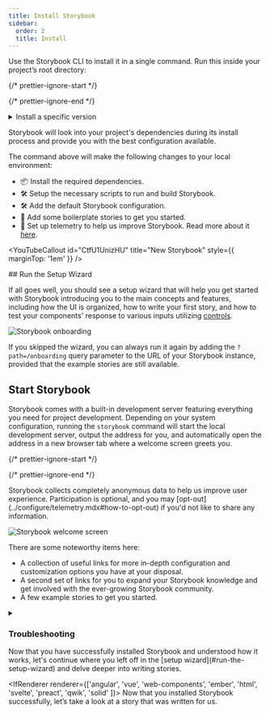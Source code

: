 ```yaml
---
title: Install Storybook
sidebar:
  order: 2
  title: Install
---
```


Use the Storybook CLI to install it in a single command. Run this inside your project’s root directory:

{/* prettier-ignore-start */}

<CodeSnippets path="init-command.md" />

{/* prettier-ignore-end */}

<details id="custom-storybook-version">
  <summary>Install a specific version</summary>

  The `init` command will use whichever version you specify. For example:

  * `storybook@latest init` will initialize the latest version
  * `storybook@7.6.10 init` will initialize `7.6.10`
  * `storybook@7 init` will initialize the newest `7.x.x` version
</details>

Storybook will look into your project's dependencies during its install process and provide you with the best configuration available.

The command above will make the following changes to your local environment:

* 📦 Install the required dependencies.
* 🛠 Setup the necessary scripts to run and build Storybook.
* 🛠 Add the default Storybook configuration.
* 📝 Add some boilerplate stories to get you started.
* 📡 Set up telemetry to help us improve Storybook. Read more about it [here](../configure/telemetry.mdx).

<YouTubeCallout id="CtfU1UnizHU" title="New Storybook" style={{ marginTop: '1em' }} />

<IfRenderer renderer="react">
  ## Run the Setup Wizard

  If all goes well, you should see a setup wizard that will help you get started with Storybook introducing you to the main concepts and features, including how the UI is organized, how to write your first story, and how to test your components' response to various inputs utilizing [controls](../essentials/controls.mdx).

  ![Storybook onboarding](../_assets/get-started/example-onboarding-wizard.png)

  If you skipped the wizard, you can always run it again by adding the `?path=/onboarding` query parameter to the URL of your Storybook instance, provided that the example stories are still available.
</IfRenderer>

## Start Storybook

Storybook comes with a built-in development server featuring everything you need for project development. Depending on your system configuration, running the `storybook` command will start the local development server, output the address for you, and automatically open the address in a new browser tab where a welcome screen greets you.

{/* prettier-ignore-start */}

<CodeSnippets path="storybook-run-dev.md" />

{/* prettier-ignore-end */}

<Callout variant="info">
  Storybook collects completely anonymous data to help us improve user experience. Participation is optional, and you may [opt-out](../configure/telemetry.mdx#how-to-opt-out) if you'd not like to share any information.
</Callout>

![Storybook welcome screen](../_assets/get-started/example-welcome.png)

There are some noteworthy items here:

* A collection of useful links for more in-depth configuration and customization options you have at your disposal.
* A second set of links for you to expand your Storybook knowledge and get involved with the ever-growing Storybook community.
* A few example stories to get you started.

<details>
  <summary><h3 id="troubleshooting">Troubleshooting</h3></summary>
  #### Run Storybook with other package managers

  The Storybook CLI includes support for the industry's popular package managers (e.g., [Yarn](https://yarnpkg.com/), [npm](https://www.npmjs.com/), and [pnpm](https://pnpm.io/)) automatically detecting the one you are using when you initialize Storybook. However, if you want to use a specific package manager as the default, add the `--package-manager` flag to the installation command. For example:

  {/* prettier-ignore-start */}

  <CodeSnippets path="init-command-custom-package-manager.md" />

  {/* prettier-ignore-end */}

  #### The CLI doesn't detect my framework

  If you're working with a custom environment setup or need to set up Storybook manually, you can use the `--type` flag to specify the framework you need to use. Listed below are the supported frameworks and examples of how to use them:

  | Framework      | Type             |
  | -------------- | ---------------- |
  | Angular        | `angular`        |
  | Ember          | `ember`          |
  | HTML           | `html`           |
  | Next.js        | `nextjs`         |
  | Preact         | `preact`         |
  | Qwik           | `qwik`           |
  | React          | `react`          |
  | Server         | `server`         |
  | Solid          | `solid`          |
  | Svelte         | `svelte`         |
  | Vue 3          | `vue3`           |
  | Web Components | `web_components` |

  {/* prettier-ignore-start */}

  <CodeSnippets path="init-command-manual-framework.md" />

  {/* prettier-ignore-end */}

  #### Yarn Plug'n'Play (PnP) support with Storybook

  If you've enabled Storybook in a project running on a new version of Yarn with [Plug'n'Play](https://yarnpkg.com/features/pnp) (PnP) enabled, you may notice that it will generate `node_modules` with some additional files and folders. This is a known constraint as Storybook relies on some directories (e.g., `.cache`) to store cache files and other data to improve performance and faster builds. You can safely ignore these files and folders, adjusting your `.gitignore` file to exclude them from the version control you're using.

  #### Run Storybook with Webpack 4

  If you previously installed Storybook in a project that uses Webpack 4, it will no longer work. This is because Storybook now uses Webpack 5 by default. To solve this issue, we recommend you upgrade your project to Webpack 5 and then run the following command to migrate your project to the latest version of Storybook:

  {/* prettier-ignore-start */}

  <CodeSnippets path="storybook-automigrate.md" />

  {/* prettier-ignore-end */}

  <If notRenderer="angular">

    #### Storybook doesn't work with an empty directory

    By default, Storybook is configured to detect whether you're initializing it on an empty directory or an existing project. However, if you attempt to initialize Storybook, select a Vite-based framework (e.g., [React](./frameworks/react-vite.mdx)) in a directory that only contains a `package.json` file, you may run into issues with [Yarn Modern](https://yarnpkg.com/getting-started). This is due to how Yarn handles peer dependencies and how Storybook is set up to work with Vite-based frameworks, as it requires the [Vite](https://vitejs.dev/) package to be installed. To solve this issue, you must install Vite manually and initialize Storybook.
    
  </If>
  
  <IfRenderer renderer="angular">
    #### Storybook doesn't work with my Angular project using the Angular CLI

    Out of the box, adding Storybook to an Angular project using the Angular CLI requires you to run the installation command from the root of the project or, if you're working with a monorepo environment, from the directory where the Angular configuration file (i.e., `angular.json`) is located as it will be used to set up the builder configuration necessary to run Storybook. However, if you need, you can extend the builder configuration to customize Storybook's behavior. To learn more about the available options, see the [Angular framework documentation](./frameworks/angular.mdx#how-do-i-configure-angulars-builder-for-storybook).
  </IfRenderer>

  <IfRenderer renderer="ember">
    #### The CLI doesn't support my Ember version

    The Ember framework relies on an auxiliary package named [`@storybook/ember-cli-storybook`](https://www.npmjs.com/package/@storybook/ember-cli-storybook) to help you set up Storybook in your project. During the installation process you might run into the following warning message in your terminal:

    ```shell
    The ember generate entity-name command requires an entity name to be specified.
    For more details, use ember help.
    ```

    It may be the case that you're using an outdated version of the package and you need to update it to the latest version to solve this issue.
  </IfRenderer>

  <IfRenderer renderer="vue">
    #### Storybook doesn't work with my Vue 2 project

    Vue 2 entered [End of Life](https://v2.vuejs.org/lts/) (EOL) on December 31st, 2023, and is no longer maintained by the Vue team. As a result, Storybook no longer supports Vue 2. We recommend you upgrade your project to Vue 3, which Storybook fully supports. If that's not an option, you can still use Storybook with Vue 2 by installing the latest version of Storybook 7 with the following command:

    {/* prettier-ignore-start */}

    <CodeSnippets path="storybook-init-v7.md" />

    {/* prettier-ignore-end */}
  </IfRenderer>

  <IfRenderer renderer="svelte">
    #### Writing native Svelte stories

    Storybook provides a Svelte [addon](https://storybook.js.org/addons/@storybook/addon-svelte-csf) maintained by the community, enabling you to write stories for your Svelte components using the template syntax. Starting with Storybook 8.2, the addon is automatically installed and configured when you initialize your project with the Svelte framework. However, if you installed a [specific version](#custom-storybook-version) of Storybook, you'll need to take additional steps to enable this feature.

    Run the following command to install the addon.

    {/* prettier-ignore-start */}

    <CodeSnippets path="svelte-csf-addon-install.md" />

    {/* prettier-ignore-end */}

    <Callout variant="info">

      The CLI's [`add`](../api/cli-options.mdx#add) command automates the addon's installation and setup. To install it manually, see our [documentation](../addons/install-addons.mdx#manual-installation) on how to install addons.
    
    </Callout>

    Update your Storybook configuration file (i.e., `.storybook/main.js|ts`) to enable support for this format.
  
    {/* prettier-ignore-start */}

    <CodeSnippets path="main-config-svelte-csf-register.md" />

    {/* prettier-ignore-end */}

    <Callout variant="info" style={{ marginBottom: "2rem" }}>
      The community actively maintains the Svelte CSF addon but still lacks some features currently available in the official Storybook Svelte framework support. For more information, see the [addon's documentation](https://github.com/storybookjs/addon-svelte-csf).
    </Callout>
  </IfRenderer>

  #### The installation process seems flaky and keeps failing

  If you're still running into some issues during the installation process, we encourage you to check out the following resources:

  <IfRenderer renderer="angular">
    * Storybook's Angular [framework documentation](./frameworks/angular.mdx) for more information on how to set up Storybook in your Angular project.
    * [Storybook's help documentation](https://storybook.js.org/community#support) to contact the community and ask for help.
  </IfRenderer>

  <IfRenderer renderer="ember">
    * [Storybook's Ember README](https://github.com/storybookjs/storybook/tree/next/code/frameworks/ember) for more information on how to set up Storybook in your Ember project.
    * [Storybook's help documentation](https://storybook.js.org/community#support) to contact the community and ask for help.
  </IfRenderer>

  <IfRenderer renderer="html">
    * [Storybook's HTML Vite README](https://github.com/storybookjs/storybook/tree/next/code/frameworks/html-vite) for more information on how to set up Storybook in your HTML project with Vite.
    * [Storybook's HTML Webpack README](https://github.com/storybookjs/storybook/tree/next/code/frameworks/html-webpack5) for more information on how to set up Storybook in your HTML project with Webpack 5.
    * [Storybook's help documentation](https://storybook.js.org/community#support) to contact the community and ask for help.
  </IfRenderer>

  <IfRenderer renderer="preact">
    * Storybook's Preact Vite [framework documentation](./frameworks/preact-vite.mdx) for more information on how to set up Storybook in your Preact project with Vite.
    * [Storybook's Preact Webpack README](https://github.com/storybookjs/storybook/tree/next/code/frameworks/preact-webpack5) for more information on how to set up Storybook in your Preact project with Webpack 5.
    * [Storybook's help documentation](https://storybook.js.org/community#support) to contact the community and ask for help.
  </IfRenderer>

  <IfRenderer renderer="qwik">
    * [Storybook's Qwik README](https://github.com/literalpie/storybook-framework-qwik) for more information on how to set up Storybook in your Qwik project.
    * [Storybook's help documentation](https://storybook.js.org/community#support) to contact the community and ask for help.
  </IfRenderer>

  <IfRenderer renderer="react">
    * Storybook's React Vite [framework documentation](./frameworks/react-vite.mdx) for more information on how to set up Storybook in your React project with Vite.
    * Storybook's React Webpack [framework documentation](./frameworks/react-webpack5.mdx) for more information on how to set up Storybook in your React project with Webpack 5.
    * [Storybook's help documentation](https://storybook.js.org/community#support) to contact the community and ask for help.
  </IfRenderer>

  <IfRenderer renderer="solid">
    * [Storybook's SolidJS README](https://github.com/storybookjs/solidjs) for more information on how to set up Storybook in your SolidJS project.
    * [Storybook's help documentation](https://storybook.js.org/community#support) to contact the community and ask for help.
  </IfRenderer>

  <IfRenderer renderer="svelte">
    * Storybook's SvelteKit [framework documentation](./frameworks/sveltekit.mdx) for more information on how to set up Storybook in your SvelteKit project.
    * Storybook's Svelte Vite [framework documentation](./frameworks/svelte-vite.mdx) for more information on how to set up Storybook in your Svelte project with Vite.
    * Storybook's Svelte Webpack [framework documentation](./frameworks/svelte-webpack5.mdx) for more information on how to set up Storybook in your Svelte project with Webpack 5.
    * [Storybook's help documentation](https://storybook.js.org/community#support) to contact the community and ask for help.
  </IfRenderer>

  <IfRenderer renderer="vue">
    * Storybook's Vue 3 Vite [framework documentation](./frameworks/vue3-vite.mdx) for more information on how to set up Storybook in your Vue 3 project with Vite.
    * Storybook's Vue 3 Webpack [framework documentation](./frameworks/vue3-webpack5.mdx) for more information on how to set up Storybook in your Vue 3 project with Webpack 5.
    * [Storybook's help documentation](https://storybook.js.org/community#support) to contact the community and ask for help.
  </IfRenderer>

  <IfRenderer renderer="web-components">
    * Storybook's Web Components Vite [framework documentation](./frameworks/web-components-vite.mdx) for more information on how to set up Storybook in your Web Components project with Vite.
    * Storybook's Web Components Webpack [framework documentation](./frameworks/web-components-webpack5.mdx) for more information on how to set up Storybook in your Web Components project with Webpack 5.
    * [Storybook's help documentation](https://storybook.js.org/community#support) to contact the community and ask for help.
  </IfRenderer>
</details>

<IfRenderer renderer="react">
  Now that you have successfully installed Storybook and understood how it works, let's continue where you left off in the [setup wizard](#run-the-setup-wizard) and delve deeper into writing stories.
</IfRenderer>

<IfRenderer renderer={['angular', 'vue', 'web-components', 'ember', 'html', 'svelte', 'preact', 'qwik', 'solid' ]}>
  Now that you installed Storybook successfully, let’s take a look at a story that was written for us.
</IfRenderer>
